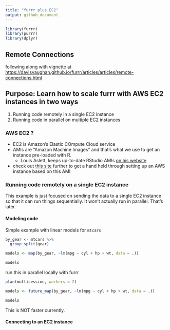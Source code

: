 ```yaml
---
title: "furrr plus EC2"
output: github_document
---
```


```r
library(furrr)
library(purrr)
library(dplyr)
```

## Remote Connections

following along with vignette at [https://davisvaughan.github.io/furrr/articles/articles/remote-connections.html](https://davisvaughan.github.io/furrr/articles/articles/remote-connections.html)


## Purpose: Learn how to scale furrr with AWS EC2 instances in two ways
1. Running code remotely in a single EC2 instance
2. Running code in parallel on multiple EC2 instances

### AWS EC2 ?
* EC2 is Amazon's Elastic COmpute Cloud service
* AMIs are "Amazon Machine Images" and that's what we use to get an instance pre-loaded with R. 
  * Louis Aslett, keeps up-to-date RStudio AMIs [on his website](http://www.louisaslett.com/RStudio_AMI/)
* check out [this site](https://blog.davisvaughan.com/2017/05/15/rstudio-shiny-aws-1/) further to get a hand held through setting up an AWS instance based on this AMI

### Running code remotely on a single EC2 instance

This example is just focused on sending the data to a single EC2 instance so that it can run things sequentially. It won't actually run in parallel. That's later. 

#### Modeling code

Simple example with linear models for `mtcars`

```r
by_gear <- mtcars %>%
  group_split(gear) 

models <- map(by_gear, ~lm(mpg ~ cyl + hp + wt, data = .))

models
```

run this in parallel locally with furrr

```r
plan(multisession, workers = 2)

models <- future_map(by_gear, ~lm(mpg ~ cyl + hp + wt, data = .))

models
```

This is NOT faster currently.

#### Connecting to an EC2 instance






